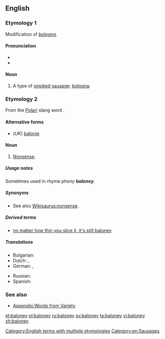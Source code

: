 ==English==

===Etymology 1===
Modification of ''[[bologna]]''.

====Pronunciation====
* {{IPA|/bələʊni/}}
* {{rhymes|əʊni}}

====Noun====
{{en-noun}}

# {{countable}} A type of [[smoke]]d [[sausage]]; [[bologna]].

===Etymology 2===
From the [[Polari]] slang word {{term|balonie}}.

====Alternative forms====
* (''UK'') [[balonie]]

====Noun====
{{en-noun|-}}

# {{context|uncountable|chiefly|US|slang}} [[nonsense|Nonsense]].

=====Usage notes=====
Sometimes used in rhyme ''phony '''baloney'''.''

=====Synonyms=====
* See also [[Wikisaurus:nonsense]].

=====Derived terms=====
* [[no matter how thin you slice it, it's still baloney]]

=====Translations=====
{{trans-top|nonsense}}
* Bulgarian: {{t|bg|глупости|tr=glúposti}}
* Dutch: {{t-|nl|onzin|m}}, {{t+|nl|nonsens|m}}
* German: {{t+|de|Quatsch|m}}, {{t+|de|Käse|m}}
{{trans-mid}}
* Russian: {{t+|ru|колбасня|f}}
* Spanish: {{t|es|mortadela|f}}
{{trans-bottom}}

===See also===
* [[Appendix:Words from Variety]]

[[Category:English terms with multiple etymologies]]
[[Category:en:Sausages]]

[[et:baloney]]
[[pl:baloney]]
[[ru:baloney]]
[[sv:baloney]]
[[ta:baloney]]
[[vi:baloney]]
[[zh:baloney]]